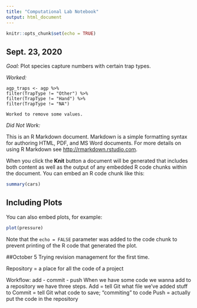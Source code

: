 ```yaml
---
title: "Computational Lab Notebook"
output: html_document
---
```


```r
knitr::opts_chunk$set(echo = TRUE)
```

## Sept. 23, 2020

*Goal:* Plot species capture numbers with certain trap types. 

*Worked:*
```
agp_traps <- agp %>% 
filter(TrapType != "Other") %>% 
filter(TrapType != "Hand") %>% 
filter(TrapType != "NA")

Worked to remove some values. 
```

*Did Not Work:*

This is an R Markdown document. Markdown is a simple formatting syntax for authoring HTML, PDF, and MS Word documents. For more details on using R Markdown see <http://rmarkdown.rstudio.com>.

When you click the **Knit** button a document will be generated that includes both content as well as the output of any embedded R code chunks within the document. You can embed an R code chunk like this:

```r
summary(cars)
```

## Including Plots

You can also embed plots, for example:

```r
plot(pressure)
```

Note that the `echo = FALSE` parameter was added to the code chunk to prevent printing of the R code that generated the plot.

##October 5
Trying revision management for the first time. 

Repository = a place for all the code of a project

Workflow: add - commit - push
When we have some code we wanna add to a repository we have three steps. 
Add = tell Git what file we've added stuff to
Commit = tell Git what code to save; "commiting" to code 
Push = actually put the code in the repository 
